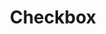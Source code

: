 ---
title: Checkbox
description: A control that allows the user to toggle between checked and not checked.
---